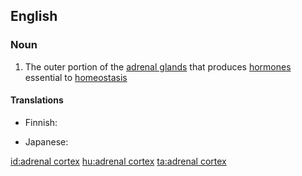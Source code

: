 ==English==

===Noun===
{{wikipedia}}
{{en-noun|sg=[[adrenal]] [[cortex]]|es}}

# {{anatomy}} The outer portion of the [[adrenal gland]]s that produces [[hormone]]s essential to [[homeostasis]]

====Translations====
{{trans-top|outer portion of the adrenal gland}}
* Finnish: {{t-|fi|lisämunuaiskuori}}
{{trans-mid}}
* Japanese: {{t-|ja|副腎皮質|tr=ふくじんひしつ, fukujin hishitsu|sc=Jpan}}
{{trans-bottom}}

[[id:adrenal cortex]]
[[hu:adrenal cortex]]
[[ta:adrenal cortex]]